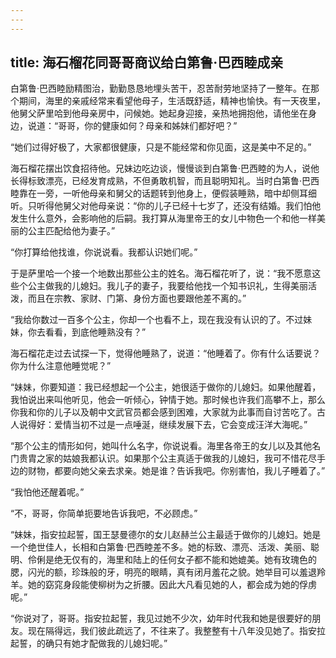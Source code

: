 ```yaml
---
---
---
```

title: 海石榴花同哥哥商议给白第鲁·巴西睦成亲
---




白第鲁·巴西睦励精图治，勤勤恳恳地埋头苦干，忍苦耐劳地坚持了一整年。在那个期间，海里的亲戚经常来看望他母子，生活既舒适，精神也愉快。有一天夜里，他舅父萨里哈到他母亲房中，问候她。她起身迎接，亲热地拥抱他，请他坐在身边，说道：“哥哥，你的健康如何？母亲和姊妹们都好吧？”

“她们过得好极了，大家都很健康，只是不能经常和你见面，这是美中不足的。”

海石榴花摆出饮食招待他。兄妹边吃边谈，慢慢谈到白第鲁·巴西睦的为人，说他长得标致漂亮，已经发育成熟，不但勇敢机智，而且聪明知礼。当时白第鲁·巴西睦靠在一旁，一听他母亲和舅父的话题转到他身上，便假装睡熟，暗中却侧耳细听。只听得他舅父对他母亲说：“你的儿子已经十七岁了，还没有结婚。我们怕他发生什么意外，会影响他的后嗣。我打算从海里帝王的女儿中物色一个和他一样美丽的公主匹配给他为妻子。”

“你打算给他找谁，你说说看。我都认识她们呢。”

于是萨里哈一个接一个地数出那些公主的姓名。海石榴花听了，说：“我不愿意这些个公主做我的儿媳妇。我儿子的妻子，我要给他找一个知书识礼，生得美丽活泼，而且在宗教、家财、门第、身份方面也要跟他差不离的。”

“我给你数过一百多个公主，你却一个也看不上，现在我没有认识的了。不过妹妹，你去看看，到底他睡熟没有？”

海石榴花走过去试探一下，觉得他睡熟了，说道：“他睡着了。你有什么话要说？你为什么注意他睡觉呢？”

“妹妹，你要知道：我已经想起一个公主，她很适于做你的儿媳妇。如果他醒着，我怕说出来叫他听见，他会一听倾心，钟情于她。那时候也许我们高攀不上，那么你我和你的儿子以及朝中文武官员都会感到困难，大家就为此事而自讨苦吃了。古人说得好：爱情当初不过是一点唾涎，继续发展下去，它会变成汪洋大海呢。”

“那个公主的情形如何，她叫什么名字，你说说看。海里各帝王的女儿以及其他名门贵胄之家的姑娘我都认识。如果那个公主真适于做我的儿媳妇，我可不惜花尽手边的财物，都要向她父亲去求亲。她是谁？告诉我吧。你别害怕，我儿子睡着了。”

“我怕他还醒着呢。”

“不，哥哥，你简单扼要地告诉我吧，不必顾虑。”

“妹妹，指安拉起誓，国王瑟曼德尔的女儿赵赫兰公主最适于做你的儿媳妇。她是一个绝世佳人，长相和白第鲁·巴西睦差不多。她的标致、漂亮、活泼、美丽、聪明、伶俐是绝无仅有的，海里和陆上的任何女子都不能和她媲美。她有玫瑰色的腮，闪光的额，珍珠般的牙，明亮的眼睛，真有闭月羞花之貌。她举目可以羞退羚羊。她的窈窕身段能使柳树为之折腰。因此大凡看见她的人，都会成为她的俘虏呢。”

“你说对了，哥哥。指安拉起誓，我见过她不少次，幼年时代我和她是很要好的朋友。现在隔得远，我们彼此疏远了，不往来了。我整整有十八年没见她了。指安拉起誓，的确只有她才配做我的儿媳妇呢。”
